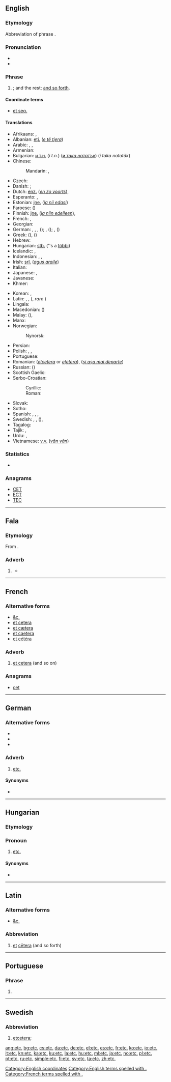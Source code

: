 {{also|ETC|etc}}
==English==
{{wikipedia|Et cetera}}

===Etymology===
Abbreviation of {{etyl|la|en}} phrase {{term|et cetera||and the rest|lang=la}}.

===Pronunciation===
* {{IPA|/ˌɛt ˈsɛt(ə)ɹə/|lang=en}}
* {{audio|en-us-etc.ogg|Audio (US)|lang=en}}

===Phrase===
{{head|en|phrase}}

# {{abbreviation of|et cetera|nodot=1|lang=en}}; and the rest; [[and so forth]].

====Coordinate terms====
* [[et seq.]]

====Translations====
{{trans-top-also|abbreviation of “et cetera”; and the rest; and so forth|et cetera}}
* Afrikaans: {{t|af|ens}}, {{t|af|ensovoorts}}
* Albanian: [[etj.]] (''[[e të tjera]]'')
* Arabic: {{t|ar|إلى آخره|tr=ilā āxirihī}}, {{t|ar|إلخ|tr=ilax}}, {{t|ar|وهلم جرًا|tr=wa-halumma jarran}}
* Armenian: {{t|hy|եւն}}
* Bulgarian: [[и т.н.]] (''i t.n.'') (''[[и така нататък]]'') (''i taka natatăk'')
* Chinese:
*: Mandarin: {{t+|cmn|等|tr=děng|sc=Hani}}, {{t+|cmn|等等|tr=děngděng|sc=Hani}}
* Czech: {{t+|cs|atd.}}
* Danish: {{t+|da|etc.}}; {{t+|da|osv.}}
* Dutch: [[enz.]] (''[[en zo voorts]]''), {{t|nl|etc.}}
* Esperanto: {{t|eo|ktp}}, {{t|eo|ktp.}}
* Estonian: [[jne.]] (''[[ja nii edasi]]'')
* Faroese: {{t|fo|o.s.fr.}} (''{{t|fo|og svo framvegis}}'')
* Finnish: [[jne.]] (''[[ja niin edelleen]]''), {{t+|fi|ym.}}
* French: {{t+|fr|etc.}}, {{t+|fr|…}}
* Georgian: {{t|ka|და ა.შ.}}
* German: {{t+|de|etc.}}, {{t+|de|&c.}}, {{t|de|rc.}}, {{l|de|ꝛc.|sc=Latf}} (''{{t+|de|et cetera}}''); {{t+|de|u. s. w.}}, {{t+|de|usw.}} (''{{t+|de|und so weiter}}''); {{t+|de|u. ä.}}, {{t|de|u. ähnl.}} (''{{t|de|und ähnlich}}'')
* Greek: {{t+|el|κτλ}} ({{t|el|και τα λοιπά}}), {{t+|el|κλπ}} ({{t|el|και λοιπά}})
* Hebrew: {{t|he|וכו׳|tr=v'khú.}}
* Hungarian: [[stb.]] (''s a [[többi]])
* Icelandic: {{t+|is|o.s.frv.}}, {{t+|is|og svo framvegis}}
* Indonesian: {{t|id|dll.}}, {{t|id|dsb.}}, {{t|id|dlsb.}}
* Irish: [[srl.]] (''[[agus araile]]'')
* Italian: {{t+|it|ecc.}}
* Japanese: {{t|ja|など|tr=nado}}, {{t|ja|などなど|tr=nadonado|sc=Jpan}}
* Javanese: {{t|jv|lsp.}} {{qualifier|lan sapanunggalané}}
* Khmer: {{t+|km|៘|tr=la’|sc=Khmr}}
{{trans-mid}}
* Korean: {{t+|ko|등|sc=Kore}}, {{t+|ko|등등|sc=Kore}}
* Latin: {{t+|la|etc.}}, {{t+|la|&c.}}, ({{t+|la|et cetera}}, ''rare'' {{t+|la|et caetera}})
* Lingala: {{t|ln|b.n.b.}}
* Macedonian: {{t|mk|итн.|tr=itn.}} ({{term|и така натаму|tr=i tákа nátamu|lang=mk}})
* Malay: {{t|ms|dll.}} (''{{t|ms|dan lain-lain}}''), {{t|ms|dsb.}} {{qualifier|[[dan sebagainya]]}}
* Manx: {{t|gv|a.r.e.}}
* Norwegian:
*: Nynorsk: {{t|nn|osb.}}
* Persian: {{t+|fa|و غیره|sc=fa-Arab}}
* Polish: {{t+|pl|itp.}} {{qualifier|i tym podobnie, i tym podobne}}, {{t+|pl|itd.}} {{qualifier|i tak dalej}}, {{t+|pl|etc.}}
* Portuguese: {{t+|pt|etc.}}
* Romanian: {{t|ro|etc|alt=etc.}} (''[[etcetera]]'' or ''[[ețetera]]''), {{t|ro|ș.a.m.d.}} (''[[și așa mai departe]]'')
* Russian: {{t+|ru|и т. д.|tr=i t. d.}} ({{term|и так далее|tr=i tak dalee|lang=ru}})
* Scottish Gaelic: {{t|gd|msaa}}
* Serbo-Croatian:
*: Cyrillic: {{t|sh|итд.|sc=Cyrl}}
*: Roman: {{t|sh|itd.}}
* Slovak: {{t|sk|atď.}}
* Sotho: {{t|st|jj. (jwalo-jwalo)}}
* Spanish: {{t+|es|etc.}}, {{t|es|&.}}, {{t|es|y otras}}, {{t+|es|etcétera|m}}
* Swedish: {{t+|sv|etc}}, {{t|sv|et c.}}, {{t+|sv|osv.}} (''{{t+|sv|och så vidare}}''), {{t+|sv|etc.}}
* Tagalog: {{t+|tl|atbp.}}
* Tajik: {{t|tg|ва ғайра|sc=Cyrl}}, {{t|tg|ва ғ.|sc=Cyrl}}
* Urdu: {{t|ur|و غیره|sc=ur-Arab}}, {{t|ur|الخ (and so on)|sc=ur-Arab}}
* Vietnamese: [[v.v.]] (''[[vân vân]]'')
{{trans-bottom}}

===Statistics===
* {{rank|private|dinner|command|770|etc.|broke|waiting|political}}

===Anagrams===
* [[CET#English|CET]]
* [[ECT#English|ECT]]
* [[TEC#English|TEC]]

[[Category:English coordinates]]
[[Category:English terms spelled with .]]

----

==Fala==

===Etymology===
From {{etyl|la|fax}} {{term|et cetera||and more|lang=la}}.

===Adverb===
{{head|fax|adverb}}

# {{l|en|etc.}} {{gloss|and the rest; and so forth}}
#* {{quote-book|year=2000|author=Domingo Frades Gaspar|title=Vamus a falal: Notas pâ coñocel y platical en nosa fala|publisher=Editora regional da Extremadura|section=Anexu: Nossa Fala|passage=Por siglus, a xienti de capital (rica) i as mismas Instituciós (Iglexiia, Escuelas, Xiusticia, funcionarius, '''etc.''') tiñan a fala cumu algo de ignorantis, atrasaus, vulgariai.|translation=For centuries, the people from the capital (rich) and the same institutions (Church, Schools, Justice, public servants, '''etc.''') held Fala as something of ignorant people, backward people, vulgarity.}}

----

==French==

===Alternative forms===
* [[&c.]]
* [[et cetera]]
* [[et cætera]] {{qualifier|hypercorrect}}
* [[et caetera]] {{qualifier|hypercorrect}}
* [[et cétéra]]

===Adverb===
{{fr-adv}}

# [[et cetera]] (and so on)

===Anagrams===
* [[cet#french|cet]]

[[Category:French terms spelled with .]]

----

==German==

===Alternative forms===
* {{l|de|&c.}}
* {{l|de|⁊c.}}
* {{l|de|ꝛc.|sc=Latf}}

===Adverb===
{{de-adv|sort=etc}}

# [[etc.#English|etc.]]

====Synonyms====
* {{l|de|usw.}}

----

==Hungarian==

===Etymology===
{{abbreviation of|et cetera||and the rest|lang=hu}}

===Pronoun===
{{head|hu|pronoun}}

# [[etc.#English|etc.]]

====Synonyms====
* {{l|hu|stb.}}

----

==Latin==

===Alternative forms===
* [[&c.]]

===Abbreviation===
{{rfc-header|Abbreviation}}
{{head|la|abbreviation}}

# [[et#Latin|et]] [[cetera#Latin|cētera]] (and so forth)

----

==Portuguese==

===Phrase===
{{head|pt|phrase}}

# {{abbreviation of|et cetera|lang=pt}}

----

==Swedish==

===Abbreviation===
{{rfc-header|Abbreviation}}
{{head|sv|abbreviation}}

# [[etcetera]]; {{abbreviation of|etcetera|lang=sv}}

[[ang:etc.]]
[[bg:etc.]]
[[cs:etc.]]
[[da:etc.]]
[[de:etc.]]
[[el:etc.]]
[[es:etc.]]
[[fr:etc.]]
[[ko:etc.]]
[[io:etc.]]
[[it:etc.]]
[[kn:etc.]]
[[ka:etc.]]
[[ku:etc.]]
[[la:etc.]]
[[hu:etc.]]
[[ml:etc.]]
[[ja:etc.]]
[[no:etc.]]
[[pl:etc.]]
[[pt:etc.]]
[[ru:etc.]]
[[simple:etc.]]
[[fi:etc.]]
[[sv:etc.]]
[[ta:etc.]]
[[zh:etc.]]